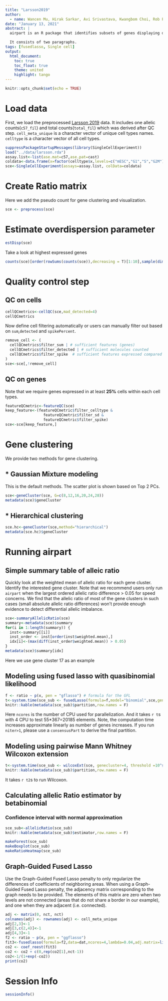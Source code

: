 ```yaml
---
title: "Larsson2019"
author: 
  - name: Wancen Mu, Hirak Sarkar, Avi Srivastava, Kwangbom Choi, Rob Patro, Michael I. Love
date: "January 13, 2021"
abstract: |
  airpart is an R package that identifies subsets of genes displaying differential CTS allelic imbalance across all cell types.

  It consists of two paragraphs.
tags: [fusedlasso, Single cell]
output: 
  html_document:
    toc: true  
    toc_float: true 
    theme: united  
    highlight: tango  
---
```


```r
knitr::opts_chunk$set(echo = TRUE)
```

# Load data

First, we load the preprocessed [Larsson 2019](https://www.nature.com/articles/s41586-018-0836-1) data. It includes one allelic counts(`c57_fil`) and total counts(`total_fil`) which was derived after QC step. `cell_meta_unique` is a character vector of unique cell types names. `celltype` is a character vector of all cell types.

```r
suppressPackageStartupMessages(library(SingleCellExperiment))
load("../data/larsson.rda")
assay.list<-list(ase.mat=c57,ase.pat=cast)
coldata<-data.frame(x=factor(celltype$x,levels=c("mESC","G1","S","G2M")))
sce<-SingleCellExperiment(assays=assay.list, colData=coldata)
```

# Create Ratio matrix

Here we add the pseudo count for gene clustering and visualization.
```r
sce <- preprocess(sce)
```

# Estimate overdispersion parameter

```r
estDisp(sce)
```

Take a look at highest expressed genes
```r
counts(sce)[order(rowSums(counts(sce)),decreasing = T)[1:10],sample(dim(sce)[2],5)]
```
# Quality control step
## QC on cells
```r
cellQCmetrics<-cellQC(sce,mad_detected=4)
cellQCmetrics
```

Now define cell filtering automatically or users can manually filter out based on `sum`,`detected` and `spikePercent`. 
```r
remove_cell <- (
  cellQCmetrics$filter_sum | # sufficient features (genes)
  cellQCmetrics$filter_detected | # sufficient molecules counted
  cellQCmetrics$filter_spike  # sufficient features expressed compared to spike genes, high quality cells
) 
sce<-sce[,!remove_cell]
```

## QC on genes
Note that we require genes expressed in at least **25%** cells within each cell types. 
```r
featureQCmetric<-featureQC(sce)
keep_feature<-(featureQCmetric$filter_celltype &
                 featureQCmetric$filter_sd &
                 featureQCmetric$filter_spike)
sce<-sce[keep_feature,]
```
# Gene clustering

We provide two methods for gene clustering. 

## * Gaussian Mixture modeling

This is the default methods. The scatter plot is shown based on Top 2 PCs.
```r
sce<-geneCluster(sce, G=c(8,12,16,20,24,28))
metadata(sce)$geneCluster
```

## * Hierarchical clustering 
```r
sce.hc<-geneCluster(sce,method="hierarchical")
metadata(sce.hc)$geneCluster
```

# Running airpart

## Simple summary table of alleic ratio

Quickly look at the weighted mean of allelic ratio for each gene cluster. Identify the interested gene cluster. Note that we recommend users only run `airpart` when the largest ordered allelic ratio difference > 0.05 for speed concerns. We find that the allelic ratio of most of the gene clusters in such cases (small absolute allelic ratio differences) won't provide enough evidence to detect differential allelic imbalance.
```r
sce<-summaryAllelicRatio(sce)
summary<-metadata(sce)$summary
for(i in 1:length(summary)) {
  inst<-summary[[i]]
  inst_order <- inst[order(inst$weighted.mean),]
  idx[i]<-(max(diff(inst_order$weighted.mean)) > 0.05)
}
metadata(sce)$summary[idx]
```
Here we use gene cluster 17 as an example

## Modeling using fused lasso with quasibinomial likelihood

```r
f <- ratio ~ p(x, pen = "gflasso") # formula for the GFL
t<-system.time(sce_sub <- fusedLasso(formula=f,model="binomial",sce,genecluster = 4,ncores=4,niter=1))
knitr::kable(metadata(sce_sub)$partition,row.names = F)
```
Here `ncores` is the number of CPU used for parallelization. And it takes `r t`s with 4 CPU to test 55*367=20185 elements. Note, the computation time increases approximate linearly as number of genes increases. If you run `niter>1`, please use a `consensusPart` to derive the final partition.

## Modeling using pairwise Mann Whitney Wilcoxon extension

```r
t<-system.time(sce_sub <- wilcoxExt(sce, genecluster=4, threshold =10^seq(from=-2,to=-0.4,by=0.1)))
knitr::kable(metadata(sce_sub)$partition,row.names = F)
```

It takes `r t2`s to run Wilcoxon.

## Calculating allelic Ratio estimator by betabinomial 
### Confidence interval with normal approximation
```r
sce_sub<-allelicRatio(sce_sub)
knitr::kable(metadata(sce_sub)$estimator,row.names = F)
```
```r
makeForest(sce_sub)
makeBoxplot(sce_sub)
makeRatioHeatmap(sce_sub)
```

## Graph-Guided Fused Lasso
Use the Graph-Guided Fused Lasso penalty to only regularize the differences of coefficients of neighboring areas. When using a Graph-Guided Fused Lasso penalty, the adjacency matrix corresponding to the graph needs to be provided. The elements of this matrix are zero when two levels are not connected (areas that do not share a border in our example), and one when they are adjacent (i.e. connected).
```r
adj <- matrix(0, nct, nct)
colnames(adj) <- rownames(adj) <- cell_meta_unique
adj[2,3]<-1
adj[3,c(2,4)]<-1
adj[4,3]<-1
f2 <- ratio ~ p(x, pen = "ggflasso")
fit3<-fusedlasso(formula=f2,data=dat,ncores=4,lambda=0.04,adj.matrix=list(x=adj))
co2 <- coef_reest(fit3)
co2 <- co2 + c(0,rep(co2[1],nct-1))
co2<-1/(1+exp(-co2))
print(co2)
```

# Session Info
```r
sessionInfo()
```

